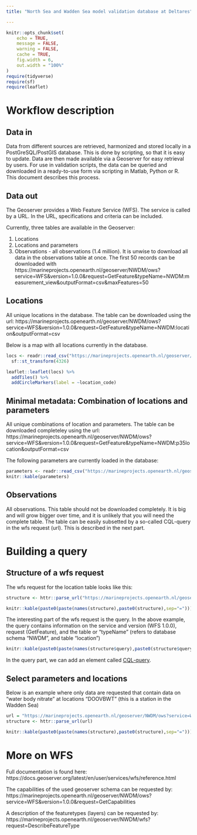 ```yaml
---
title: "North Sea and Wadden Sea model validation database at Deltares"

---
```


```r

knitr::opts_chunk$set(
	echo = TRUE,
	message = FALSE,
	warning = FALSE,
	cache = TRUE,
	fig.width = 6,
	out.width = "100%"
)
require(tidyverse)
require(sf)
require(leaflet)
```



# Workflow description

## Data in

Data from different sources are retrieved, harmonized and stored locally in a PostGreSQL/PostGIS database. This is done by scripting, so that it is easy to update. Data are then made available via a Geoserver for easy retrieval by users. For use in validation scripts, the data can be queried and downloaded in a ready-to-use form via scripting in Matlab, Python or R. This document describes this process. 

## Data out


The Geoserver provides a Web Feature Service (WFS). The service is called by a URL. In the URL, specifications and criteria can be included.

Currently, three tables are available in the Geoserver:

1. Locations
2. Locations and parameters 
3. Observations - all observations (1.4 million). It is unwise to download all data in the observations table at once. The first 50 records can be downloaded with https://marineprojects.openearth.nl/geoserver/NWDM/ows?service=WFS&version=1.0.0&request=GetFeature&typeName=NWDM:measurement_view&outputFormat=csv&maxFeatures=50


## Locations

All unique locations in the database. The table can be downloaded using the url: https://marineprojects.openearth.nl/geoserver/NWDM/ows?service=WFS&version=1.0.0&request=GetFeature&typeName=NWDM:location&outputFormat=csv

Below is a map with all locations currently in the database.

```r
locs <- readr::read_csv("https://marineprojects.openearth.nl/geoserver/NWDM/ows?service=WFS&version=1.0.0&request=GetFeature&typeName=NWDM:location&outputFormat=csv") %>% sf::st_as_sf(coords = c("x","y"), crs = 25831) %>%
  sf::st_transform(4326)

leaflet::leaflet(locs) %>%
  addTiles() %>%
  addCircleMarkers(label = ~location_code)
```


## Minimal metadata: Combination of locations and parameters

All unique combinations of location and parameters. The table can be downloaded completeley using the url:  https://marineprojects.openearth.nl/geoserver/NWDM/ows?service=WFS&version=1.0.0&request=GetFeature&typeName=NWDM:p35location&outputFormat=csv

The following parameters are currently loaded in the database:

```r
parameters <- readr::read_csv("https://marineprojects.openearth.nl/geoserver/NWDM/ows?service=WFS&version=1.0.0&request=GetFeature&typeName=NWDM:p35location&outputFormat=csv") %>% distinct(p35code, p35preflabel)
knitr::kable(parameters)
```


## Observations

All observations. This table should not be downloaded completely. It is big and will grow bigger over time, and it is unlikely that you will need the complete table. The table can be easily subsetted by a so-called CQL-query in the wfs request (url). This is described in the next part.


# Building a query

## Structure of a wfs request

The wfs request for the location table looks like this:

```r
structure <- httr::parse_url("https://marineprojects.openearth.nl/geoserver/NWDM/ows?service=WFS&version=1.0.0&request=GetFeature&typeName=NWDM:location&outputFormat=csv")

knitr::kable(paste0(paste(names(structure),paste0(structure),sep="=")))
```

The interesting part of the wfs request is the query. In the above example, the query contains information on the service and version (WFS 1.0.0), request (GetFeature), and the table or "typeName" (refers to database schema "NWDM", and table "location")

```r
knitr::kable(paste0(paste(names(structure$query),paste0(structure$query),sep="=")))
```

In the query part, we can add an element called [CQL-query](https://docs.geoserver.org/stable/en/user/tutorials/cql/cql_tutorial.html). 

## Select parameters and locations 

Below is an example where only data are requested that contain data on "water body nitrate" at locations "DOOVBWT" (this is a station in the Wadden Sea)


```r
url = "https://marineprojects.openearth.nl/geoserver/NWDM/ows?service=WFS&version=1.0.0&request=GetFeature&typeName=NWDM%3Ameasurement_view&cql_filter=%28p35preflabel%3D%27Water%20body%20nitrate%27%20and%20location_code%3D%27DOOVBWT%27%29&outputFormat=csv"
structure <- httr::parse_url(url)

knitr::kable(paste0(paste(names(structure),paste0(structure),sep="=")))
```

# More on WFS

Full documentation is found here: https://docs.geoserver.org/latest/en/user/services/wfs/reference.html

The capabilities of the used geoserver schema can be requested by:
https://marineprojects.openearth.nl/geoserver/NWDM/ows?service=WFS&version=1.0.0&request=GetCapabilities

A description of the featuretypes (layers) can be requested by:
https://marineprojects.openearth.nl/geoserver/NWDM/wfs?request=DescribeFeatureType


